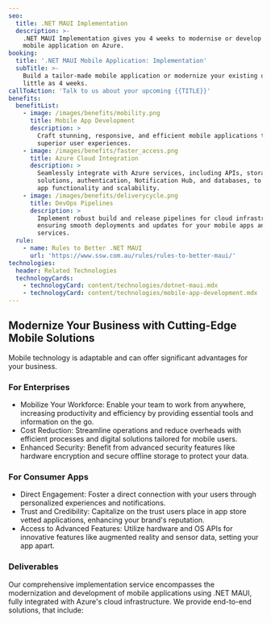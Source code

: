 ```yaml
---
seo:
  title: .NET MAUI Implementation
  description: >-
    .NET MAUI Implementation gives you 4 weeks to modernise or develop your
    mobile application on Azure.
booking:
  title: '.NET MAUI Mobile Application: Implementation'
  subTitle: >-
    Build a tailor-made mobile application or modernize your existing one in as
    little as 4 weeks.
callToAction: 'Talk to us about your upcoming {{TITLE}}'
benefits:
  benefitList:
    - image: /images/benefits/mobility.png
      title: Mobile App Development
      description: >
        Craft stunning, responsive, and efficient mobile applications that offer
        superior user experiences.
    - image: /images/benefits/faster_access.png
      title: Azure Cloud Integration
      description: >
        Seamlessly integrate with Azure services, including APIs, storage
        solutions, authentication, Notification Hub, and databases, to enhance
        app functionality and scalability.
    - image: /images/benefits/deliverycycle.png
      title: DevOps Pipelines
      description: >
        Implement robust build and release pipelines for cloud infrastructure,
        ensuring smooth deployments and updates for your mobile apps and backend
        services.
  rule:
    - name: Rules to Better .NET MAUI
      url: 'https://www.ssw.com.au/rules/rules-to-better-maui/'
technologies:
  header: Related Technologies
  technologyCards:
    - technologyCard: content/technologies/dotnet-maui.mdx
    - technologyCard: content/technologies/mobile-app-development.mdx
---
```


## Modernize Your Business with Cutting-Edge Mobile Solutions

Mobile technology is adaptable and can offer significant advantages for your business.

### For Enterprises

* Mobilize Your Workforce: Enable your team to work from anywhere, increasing productivity and efficiency by providing essential tools and information on the go.
* Cost Reduction: Streamline operations and reduce overheads with efficient processes and digital solutions tailored for mobile users.
* Enhanced Security: Benefit from advanced security features like hardware encryption and secure offline storage to protect your data.

### For Consumer Apps

* Direct Engagement: Foster a direct connection with your users through personalized experiences and notifications.
* Trust and Credibility: Capitalize on the trust users place in app store vetted applications, enhancing your brand's reputation.
* Access to Advanced Features: Utilize hardware and OS APIs for innovative features like augmented reality and sensor data, setting your app apart.

### Deliverables

Our comprehensive implementation service encompasses the modernization and development of mobile applications using .NET MAUI, fully integrated with Azure's cloud infrastructure. We provide end-to-end solutions, that include:
